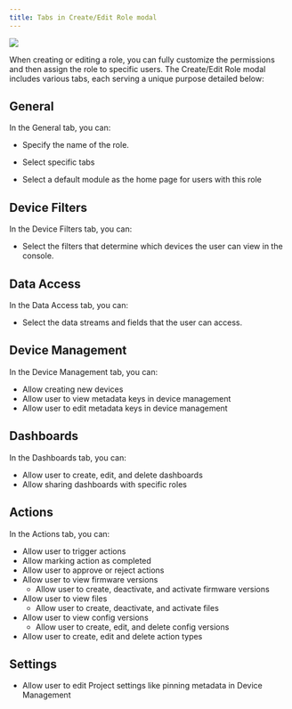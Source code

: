 ```yaml
---
title: Tabs in Create/Edit Role modal
---
```


![](https://usercontent.clueso.io/1f4455e0-789e-4beb-8cd9-4dac96bc47e4/0359be30-7b32-4932-a5d0-d6fc90ecd8bf/a0af0905-f11e-41b5-b52e-98ec3f4f01a3/images/d31aa5e9-533a-4048-9c2a-fe3122dabaa0.gif)

When creating or editing a role, you can fully customize the permissions and then assign the role to specific users. The Create/Edit Role modal includes various tabs, each serving a unique purpose detailed below:

## General
In the General tab, you can:

- Specify the name of the role.

- Select specific tabs

- Select a default module as the home page for users with this role

## Device Filters

In the Device Filters tab, you can:

- Select the filters that determine which devices the user can view in the console.

## Data Access

In the Data Access tab, you can:

- Select the data streams and fields that the user can access.

## Device Management

In the Device Management tab, you can:

- Allow creating new devices
- Allow user to view metadata keys in device management
- Allow user to edit metadata keys in device management

## Dashboards

In the Dashboards tab, you can:

- Allow user to create, edit, and delete dashboards
- Allow sharing dashboards with specific roles

## Actions

In the Actions tab, you can:

- Allow user to trigger actions
- Allow marking action as completed
- Allow user to approve or reject actions
- Allow user to view firmware versions
  - Allow user to create, deactivate, and activate firmware versions
- Allow user to view files
  - Allow user to create, deactivate, and activate files
- Allow user to view config versions
  - Allow user to create, edit, and delete config versions
- Allow user to create, edit and delete action types

## Settings

- Allow user to edit Project settings like pinning metadata in Device Management
